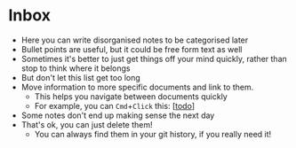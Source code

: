 # Inbox

- Here you can write disorganised notes to be categorised later
- Bullet points are useful, but it could be free form text as well
- Sometimes it's better to just get things off your mind quickly, rather than stop to think where it belongs
- But don't let this list get too long
- Move information to more specific documents and link to them.
  - This helps you navigate between documents quickly
  - For example, you can `Cmd`+`Click` this: [[todo]]
- Some notes don't end up making sense the next day
- That's ok, you can just delete them!
  - You can always find them in your git history, if you really need it!
  
[//begin]: # "Autogenerated link references for markdown compatibility"
[todo]: todo "Todo"
[//end]: # "Autogenerated link references"
